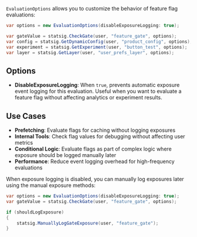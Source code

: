 `EvaluationOptions` allows you to customize the behavior of feature flag evaluations:

```csharp
var options = new EvaluationOptions(disableExposureLogging: true);

var gateValue = statsig.CheckGate(user, "feature_gate", options);
var config = statsig.GetDynamicConfig(user, "product_config", options);
var experiment = statsig.GetExperiment(user, "button_test", options);
var layer = statsig.GetLayer(user, "user_prefs_layer", options);
```

## Options

- **DisableExposureLogging**: When `true`, prevents automatic exposure event logging for this evaluation. Useful when you want to evaluate a feature flag without affecting analytics or experiment results.

## Use Cases

- **Prefetching**: Evaluate flags for caching without logging exposures
- **Internal Tools**: Check flag values for debugging without affecting user metrics
- **Conditional Logic**: Evaluate flags as part of complex logic where exposure should be logged manually later
- **Performance**: Reduce event logging overhead for high-frequency evaluations

When exposure logging is disabled, you can manually log exposures later using the manual exposure methods:

```csharp
var options = new EvaluationOptions(disableExposureLogging: true);
var gateValue = statsig.CheckGate(user, "feature_gate", options);

if (shouldLogExposure)
{
    statsig.ManuallyLogGateExposure(user, "feature_gate");
}
```
